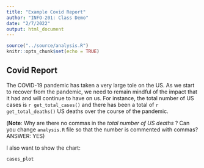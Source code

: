 ```yaml
---
title: "Example Covid Report"
author: "INFO-201: Class Demo"
date: "2/7/2022"
output: html_document
---
```


```r
source("../source/analysis.R")
knitr::opts_chunk$set(echo = TRUE)
```

## Covid Report
The COVID-19 pandemic has taken a very large tole on the US. As we start to recover from the pandemic, we need to remain mindful of the impact that it had and will continue to have on us. For instance, the total number of US cases is `r get_total_cases()` and there has been a total of `r get_total_deaths()`  US deaths over the course of the pandemic. 

(**Note**: Why are there no commas in the *total number of US deaths* ? Can you change `analysis.R` file so that the number is commented with commas? ANSWER: YES)

I also want to show the chart:
``` r
cases_plot
```

